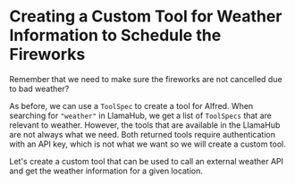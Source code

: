 # Creating a Custom Tool for Weather Information to Schedule the Fireworks

Remember that we need to make sure the fireworks are not cancelled due to bad weather?

As before, we can use a `ToolSpec` to create a tool for Alfred.
When searching for `"weather"` in LlamaHub, we get a list of `ToolSpecs` that are relevant to weather.
However, the tools that are available in the LlamaHub are not always what we need.
Both returned tools require authentication with an API key, which is not what we want so we will create a custom tool.

Let's create a custom tool that can be used to call an external weather API and get the weather information for a given location.

```python

```